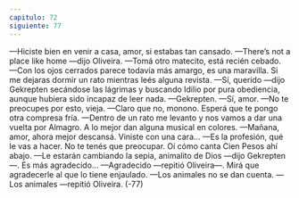 ```yaml
---
capitulo: 72
siguiente: 77
---
```


—Hiciste bien en venir a casa, amor, si estabas tan cansado.
—There’s not a place like home —dijo Oliveira.
—Tomá otro matecito, está recién cebado.
—Con los ojos cerrados parece todavía más amargo, es una maravilla. Si me
dejaras dormir un rato mientras leés alguna revista.
—Sí, querido —dijo Gekrepten secándose las lágrimas y buscando Idilio por
pura obediencia, aunque hubiera sido incapaz de leer nada.
—Gekrepten.
—Sí, amor.
—No te preocupes por esto, vieja.
—Claro que no, monono. Esperá que te pongo otra compresa fría.
—Dentro de un rato me levanto y nos vamos a dar una vuelta por Almagro. A
lo mejor dan alguna musical en colores.
—Mañana, amor, ahora mejor descansá. Viniste con una cara...
—Es la profesión, qué le vas a hacer. No te tenés que preocupar. Oí cómo
canta Cien Pesos ahí abajo.
—Le estarán cambiando la sepia, animalito de Dios —dijo Gekrepten—. Es
más agradecido...
—Agradecido —repitió Oliveira—. Mirá que agradecerle al que lo tiene
enjaulado.
—Los animales no se dan cuenta.
—Los animales —repitió Oliveira.
(-77)
